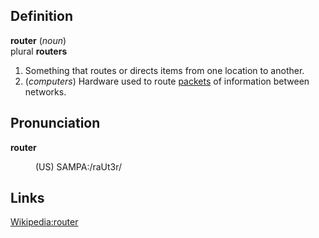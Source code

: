 == Definition ==

<b>router</b> (<i>noun</i>)
<br>plural <b>routers</b>

# Something that routes or directs items from one location to another.
# (<i>computers</i>) Hardware used to route [[packet|packets]] of information between networks.

== Pronunciation ==

<b>router</b>
:(US) SAMPA:/raUt3r/

== Links ==

[[Wikipedia:router]]